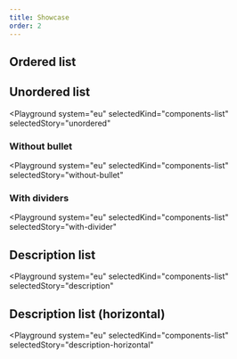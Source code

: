 ```yaml
---
title: Showcase
order: 2
---
```



## Ordered list

<Playground system="eu" selectedKind="components-list" selectedStory="ordered">
  <OrderedExample />
</Playground>

## Unordered list

<Playground
  system="eu"
  selectedKind="components-list"
  selectedStory="unordered"
>
  <UnorderedExample />
</Playground>

### Without bullet

<Playground
  system="eu"
  selectedKind="components-list"
  selectedStory="without-bullet"
>
  <UnorderedWithoutBulletExample />
</Playground>

### With dividers

<Playground
  system="eu"
  selectedKind="components-list"
  selectedStory="with-divider"
>
  <UnorderedWithDividerExample />
</Playground>

## Description list

<Playground
  system="eu"
  selectedKind="components-list"
  selectedStory="description"
>
  <DescriptionExample />
</Playground>

## Description list (horizontal)

<Playground
  system="eu"
  selectedKind="components-list"
  selectedStory="description-horizontal"
>
  <DescriptionHorizontalExample />
</Playground>
